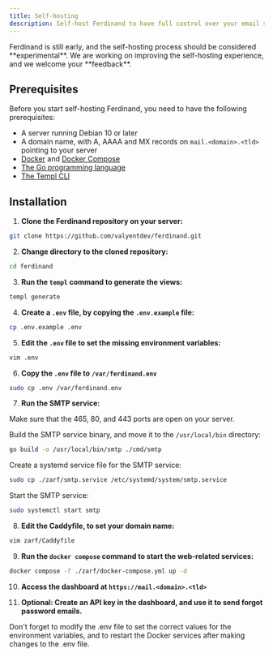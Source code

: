 ```yaml
---
title: Self-hosting
description: Self-host Ferdinand to have full control over your email sending.
---
```


<Warning>
    Ferdinand is still early, and the self-hosting process should be considered **experimental**. 
    We are working on improving the self-hosting experience, and we welcome your **feedback**.
</Warning>

## Prerequisites

Before you start self-hosting Ferdinand, you need to have the following prerequisites:
- A server running Debian 10 or later
- A domain name, with A, AAAA and MX records on `mail.<domain>.<tld>` pointing to your server
- [Docker](https://docs.docker.com/get-docker/) and [Docker Compose](https://docs.docker.com/compose/install/)
- [The Go programming language](https://golang.org/doc/install)
- [The Templ CLI](https://templ.guide/quick-start/installation)

## Installation

1. **Clone the Ferdinand repository on your server:**

```sh
git clone https://github.com/valyentdev/ferdinand.git
```

2. **Change directory to the cloned repository:**

```sh
cd ferdinand
```

3. **Run the `templ` command to generate the views:**

```sh
templ generate
```

4. **Create a `.env` file, by copying the `.env.example` file:**

```sh
cp .env.example .env
```

5. **Edit the `.env` file to set the missing environment variables:**

```sh
vim .env
```

6. **Copy the `.env` file to `/var/ferdinand.env`**

```sh
sudo cp .env /var/ferdinand.env
```

7. **Run the SMTP service:**

Make sure that the 465, 80, and 443 ports are open on your server.

Build the SMTP service binary, and move it to the `/usr/local/bin` directory:
```sh
go build -o /usr/local/bin/smtp ./cmd/smtp
```

Create a systemd service file for the SMTP service:
```sh
sudo cp ./zarf/smtp.service /etc/systemd/system/smtp.service
```

Start the SMTP service:
```sh
sudo systemctl start smtp
```

8. **Edit the Caddyfile, to set your domain name:**

```sh
vim zarf/Caddyfile
```

9. **Run the `docker compose` command to start the web-related services:**

```sh
docker compose -f ./zarf/docker-compose.yml up -d
```

10. **Access the dashboard at `https://mail.<domain>.<tld>`**

11. **Optional: Create an API key in the dashboard, and use it to send forgot password emails.**

Don't forget to modify the .env file to set the correct values for the environment variables, and to restart the Docker services after making changes to the .env file.
